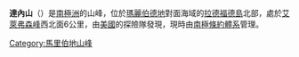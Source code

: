 {{Coord|76|51|S|146|40|W|source:GNIS|display=title}}

'''達內山'''（{{lang-en|Mount Dane}}）是[[南極洲|南極洲]]的山峰，位於[[瑪麗伯德地|瑪麗伯德地]]對面海域的[[拉德福德島|拉德福德島]]北部，處於[[艾萊弗森峰|艾萊弗森峰]]西北面6公里，由[[美國|美國]]的探險隊發現，現時由[[南極條約體系|南極條約體系]]管理。

{{DEFAULTSORT:Mount Dane}}
[[Category:馬里伯地山峰|Category:馬里伯地山峰]]


{{MarieByrdLand-geo-stub}}